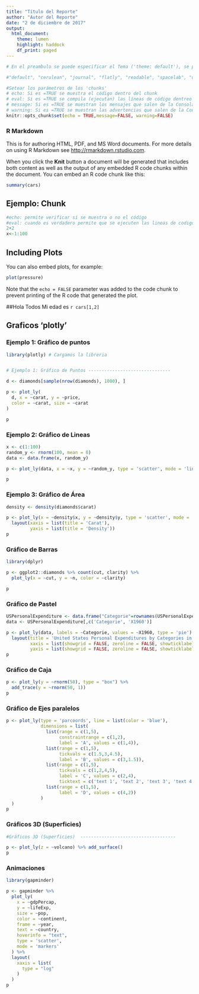 ---
title: "Título del Reporte"
author: "Autor del Reporte"
date: "2 de diciembre de 2017"
output:
  html_document:
    theme: lumen
    highlight: haddock
    df_print: paged
---

```{r setup, include=FALSE}
# En el preambulo se puede especificar el Tema ('theme: default'), se puede escoger alguno de los siguientes temas:

#"default", "cerulean", "journal", "flatly", "readable", "spacelab", "united", "cosmo", "lumen", "paper", "sandstone", "simplex", "yeti"

#Setear los parámetros de los 'chunks' 
# echo: Si es =TRUE se muestra el código dentro del chunk
# eval: Si es =TRUE se compila (ejecutan) las líneas de código dentreo del chunk
# message: Si es =TRUE se muestran los mensajes que salen de la Consola ('Console')
# warning: Si es =TRUE se muestran las advertencias que salen de la Consola 
knitr::opts_chunk$set(echo = TRUE,message=FALSE, warning=FALSE)

```

### R Markdown

This is  for authoring HTML, PDF, and MS Word documents. For more details on using R Markdown see <http://rmarkdown.rstudio.com>.

When you click the **Knit** button a document will be generated that includes both content as well as the output of any embedded R code chunks within the document. You can embed an R code chunk like this:

```{r cars}
summary(cars)
```


## Ejemplo: Chunk

```{r eval=FALSE}
#echo: permite verificar si se muestra o no el código
#eval: cuando es verdadero permite que se ejecuten las lineas de codigo.
2+2
x<-1:100
```



## Including Plots

You can also embed plots, for example:

```{r pressure, echo=FALSE}
plot(pressure)
```

Note that the `echo = FALSE` parameter was added to the code chunk to prevent printing of the R code that generated the plot.


##Hola Todos
Mi edad es `r cars[1,2]`

## Graficos 'plotly'

### Ejemplo 1: Gráfico de puntos

```{r message=FALSE, warning=FALSE}
library(plotly) # Cargamos la libreria


# Ejemplo 1: Gráfico de Puntos -------------------------------

d <- diamonds[sample(nrow(diamonds), 1000), ]

p <- plot_ly(
  d, x = ~carat, y = ~price,
  color = ~carat, size = ~carat
)

p
```


### Ejemplo 2: Gráfico de Lineas

```{r}
x <- c(1:100)
random_y <- rnorm(100, mean = 0)
data <- data.frame(x, random_y)

p <- plot_ly(data, x = ~x, y = ~random_y, type = 'scatter', mode = 'lines')

p
```

### Ejemplo 3: Gráfico de Área


```{r echo=FALSE}
density <- density(diamonds$carat)

p <- plot_ly(x = ~density$x, y = ~density$y, type = 'scatter', mode = 'lines', fill = 'tozeroy') %>%
  layout(xaxis = list(title = 'Carat'),
         yaxis = list(title = 'Density'))
p
```

### Gráfico de Barras

```{r}
library(dplyr)

p <- ggplot2::diamonds %>% count(cut, clarity) %>%
  plot_ly(x = ~cut, y = ~n, color = ~clarity)

p
```


### Gráfico de Pastel

```{r,echo=FALSE}
USPersonalExpenditure <- data.frame("Categorie"=rownames(USPersonalExpenditure), USPersonalExpenditure)
data <- USPersonalExpenditure[,c('Categorie', 'X1960')]

p <- plot_ly(data, labels = ~Categorie, values = ~X1960, type = 'pie') %>%
  layout(title = 'United States Personal Expenditures by Categories in 1960',
         xaxis = list(showgrid = FALSE, zeroline = FALSE, showticklabels = FALSE),
         yaxis = list(showgrid = FALSE, zeroline = FALSE, showticklabels = FALSE))
p
```

### Gráfico de Caja

```{r}
p <- plot_ly(y = ~rnorm(50), type = "box") %>%
  add_trace(y = ~rnorm(50, 1))
p
```


### Gráfico de Ejes paralelos

```{r echo=FALSE}
p <- plot_ly(type = 'parcoords', line = list(color = 'blue'),
             dimensions = list(
               list(range = c(1,5),
                    constraintrange = c(1,2),
                    label = 'A', values = c(1,4)),
               list(range = c(1,5),
                    tickvals = c(1.5,3,4.5),
                    label = 'B', values = c(3,1.5)),
               list(range = c(1,5),
                    tickvals = c(1,2,4,5),
                    label = 'C', values = c(2,4),
                    ticktext = c('text 1', 'text 2', 'text 3', 'text 4')),
               list(range = c(1,5),
                    label = 'D', values = c(4,2))
             )
  )
p

```

### Gráficos 3D (Superficies)

```{r}
#Gráficos 3D (Superficies)  ------------------------------------

p <- plot_ly(z = ~volcano) %>% add_surface()
p

```


### Animaciones

```{r}
library(gapminder)

p <- gapminder %>%
  plot_ly(
    x = ~gdpPercap, 
    y = ~lifeExp, 
    size = ~pop, 
    color = ~continent, 
    frame = ~year, 
    text = ~country, 
    hoverinfo = "text",
    type = 'scatter',
    mode = 'markers'
  ) %>%
  layout(
    xaxis = list(
      type = "log"
    )
  )
p

```

